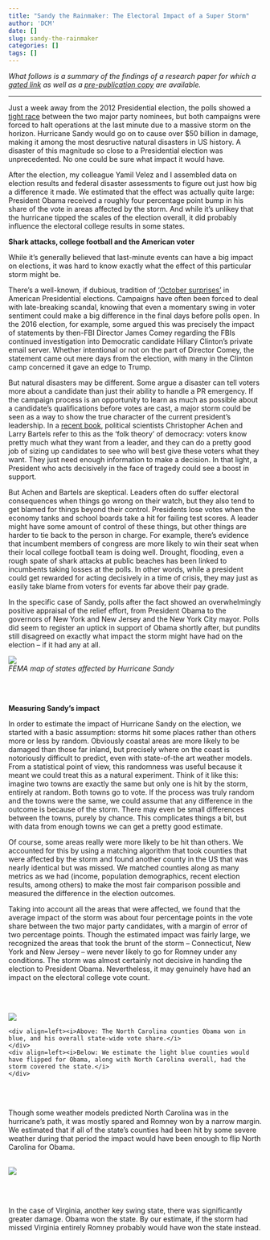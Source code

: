 ```yaml
---
title: "Sandy the Rainmaker: The Electoral Impact of a Super Storm"
author: 'DCM'
date: []
slug: sandy-the-rainmaker
categories: []
tags: []
---
```


<style>
p.img {
  display: block;
  height: auto;
  max-width: 100%
}
</style>


<i>What follows is a summary of the findings of a research paper for which a [gated link](https://www.cambridge.org/core/journals/ps-political-science-and-politics/article/sandy-the-rainmaker-the-electoral-impact-of-a-super-storm/C2BF9E0BD3D0787193E1EEBD2A5DBA6F) as well as a [pre-publication copy](https://github.com/dcldmartin/HurricaneSandy/blob/test/Velez%20and%20Martin_2013.pdf) are available.</i>

---

Just a week away from the 2012 Presidential election, the polls showed a [tight race](https://today.yougov.com/news/2012/10/31/hurricane-sandy-obama-one/) between the two major party nominees, but both campaigns were forced to halt operations at the last minute due to a massive storm on the horizon. Hurricane Sandy would go on to cause over $50 billion in damage, making it among the most desructive natural disasters in US history. A disaster of this magnitude so close to a Presidential election was unprecedented. No one could be sure what impact it would have.

After the election, my colleague Yamil Velez and I assembled data on election results and federal disaster assessments to figure out just how big a difference it made. We estimated that the effect was actually quite large: President Obama received a roughly four percentage point bump in his share of the vote in areas affected by the storm. And while it's unlikey that the hurricane tipped the scales of the election overall, it did probably influence the electoral college results in some states.

**Shark attacks, college football and the American voter**

While it's generally believed that last-minute events can have a big impact on elections, it was hard to know exactly what the effect of this particular storm might be.

There's a well-known, if dubious, tradition of ['October surprises'](https://en.wikipedia.org/wiki/October_surprise) in American Presidential elections. Campaigns have often been forced to deal with late-breaking scandal, knowing that even a momentary swing in voter sentiment could make a big difference in the final days before polls open. In the 2016 election, for example, some argued this was precisely the impact of statements by then-FBI Director James Comey regarding the FBIs continued investigation into Democratic candidate Hillary Clinton's private email server. Whether intentional or not on the part of Director Comey, the statement came out mere days from the election, with many in the Clinton camp concerned it gave an edge to Trump.

But natural disasters may be different. Some argue a disaster can tell voters more about a candidate than just their ability to handle a PR emergency. If the campaign process is an opportunity to learn as much as possible about a candidate's qualifications before votes are cast, a major storm could be seen as a way to show the true character of the current president's leadership. In a [recent book](http://press.princeton.edu/titles/10671.html), political scientists Christopher Achen and Larry Bartels refer to this as the 'folk theory' of democracy: voters know pretty much what they want from a leader, and they can do a pretty good job of sizing up candidates to see who will best give these voters what they want. They just need enough information to make a decision. In that light, a President who acts decisively in the face of tragedy could see a boost in support.

But Achen and Bartels are skeptical. Leaders often do suffer electoral consequences when things go wrong on their watch, but they also tend to get blamed for things beyond their control. Presidents lose votes when the economy tanks and school boards take a hit for failing test scores. A leader might have some amount of control of these things, but other things are harder to tie back to the person in charge. For example, there's evidence that incumbent members of congress are more likely to win their seat when their local college football team is doing well. Drought, flooding, even a rough spate of shark attacks at public beaches has been linked to incumbents taking losses at the polls. In other words, while a president could get rewarded for acting decisively in a time of crisis, they may just as easily take blame from voters for events far above their pay grade.

In the specific case of Sandy, polls after the fact showed an overwhelmingly positive appraisal of the relief effort, from President Obama to the governors of New York and New Jersey and the New York City mayor. Polls did seem to register an uptick in support of Obama shortly after, but pundits still disagreed on exactly what impact the storm might have had on the election -- if it had any at all.

<div align="center">
![](/post/sandy/Impact Map.png)
    <div align='left'><i>FEMA map of states affected by Hurricane Sandy</i>
    </div>
</div>

<br><br>

**Measuring Sandy's impact**

In order to estimate the impact of Hurricane Sandy on the election, we started with a basic assumption: storms hit some places rather than others more or less by random. Obviously coastal areas are more likely to be damaged than those far inland, but precisely where on the coast is notoriously difficult to predict, even with state-of-the art weather models. From a statistical point of view, this randomness was useful because it meant we could treat this as a natural experiment. Think of it like this: imagine two towns are exactly the same but only one is hit by the storm, entirely at random. Both towns go to vote. If the process was truly random and the towns were the same, we could assume that any difference in the outcome is because of the storm. There may even be small differences between the towns, purely by chance. This complicates things a bit, but with data from enough towns we can get a pretty good estimate.

Of course, some areas really were more likely to be hit than others. We accounted for this by using a matching algorithm that took counties that were affected by the storm and found another county in the US that was nearly identical but was missed. We matched counties along as many metrics as we had (income, population demographics, recent election results, among others) to make the most fair comparison possible and measured the difference in the election outcomes.

Taking into account all the areas that were affected, we found that the average impact of the storm was about four percentage points in the vote share between the two major party candidates, with a margin of error of two percentage points. Though the estimated impact was fairly large, we recognized the areas that took the brunt of the storm -- Connecticut, New York and New Jersey -- were never likely to go for Romney under any conditions. The storm was almost certainly not decisive in handing the election to President Obama. Nevertheless, it may genuinely have had an impact on the electoral college vote count.

<br><br>


<div align="center">

![](/post/sandy/NC Results.png)

	<div align=left><i>Above: The North Carolina counties Obama won in blue, and his overall state-wide vote share.</i>
	</div>
	<div align=left><i>Below: We estimate the light blue counties would have flipped for Obama, along with North Carolina overall, had the storm covered the state.</i>
	</div>
</div>

<br><br>


Though some weather models predicted North Carolina was in the hurricane's path, it was mostly spared and Romney won by a narrow margin. We estimated that if all of the state's counties had been hit by some severe weather during that period the impact would have been enough to flip North Carolina for Obama.
<br><br>

![](/post/sandy/VA Results.png)


<br><br>

In the case of Virginia, another key swing state, there was significantly greater damage. Obama won the state. By our estimate, if the storm had missed Virginia entirely Romney probably would have won the state instead.